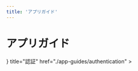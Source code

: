 ```yaml
---
title: 'アプリガイド'
---
```



# アプリガイド

<Cards>
  <Card
    icon={
      <svg
        xmlns="http://www.w3.org/2000/svg"
        fill="none"
        viewBox="0 0 24 24"
        strokeWidth={1.5}
        stroke="currentColor"
        className="w-6 h-6"
      >
        <path strokeLinecap="round" strokeLinejoin="round" d="M8.25 4.5l7.5 7.5-7.5 7.5" />
      </svg>
    }
    title="認証"
    href="./app-guides/authentication"
  ></Card>
</Cards>
